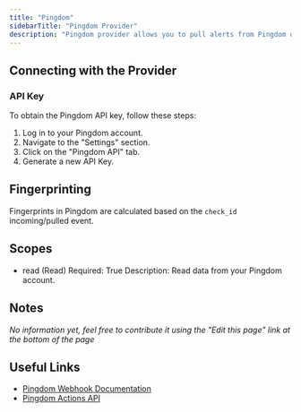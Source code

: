 ```yaml
---
title: "Pingdom"
sidebarTitle: "Pingdom Provider"
description: "Pingdom provider allows you to pull alerts from Pingdom or install Keep as webhook."
---
```


<AutoGeneratedSnippet />

## Connecting with the Provider

### API Key

To obtain the Pingdom API key, follow these steps:

1. Log in to your Pingdom account.
2. Navigate to the "Settings" section.
3. Click on the "Pingdom API" tab.
4. Generate a new API Key.


## Fingerprinting

Fingerprints in Pingdom are calculated based on the `check_id` incoming/pulled event.

## Scopes

- read (Read)
  Required: True
  Description: Read data from your Pingdom account.

## Notes

_No information yet, feel free to contribute it using the "Edit this page" link at the bottom of the page_

## Useful Links

- [Pingdom Webhook Documentation](https://www.pingdom.com/resources/webhooks)
- [Pingdom Actions API](https://docs.pingdom.com/api/#tag/Actions)
